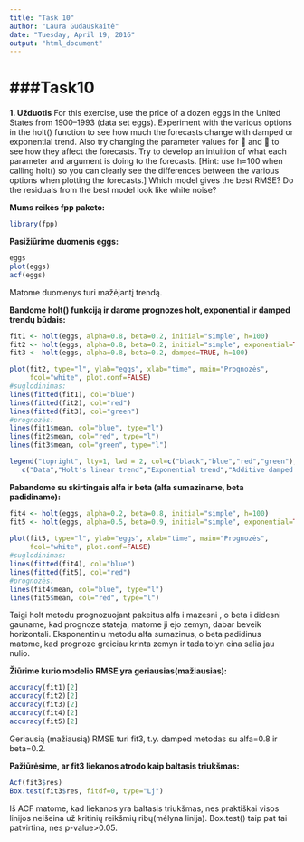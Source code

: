 ---
title: "Task 10"
author: "Laura Gudauskaitė"
date: "Tuesday, April 19, 2016"
output: "html_document"
---

###Task10
========================================================

**1. Užduotis** For this exercise, use the price of a dozen eggs in the United States
from 1900–1993 (data set eggs). Experiment with the various options
in the holt() function to see how much the forecasts change
with damped or exponential trend. Also try changing the parameter
values for  and  to see how they affect the forecasts. Try to
develop an intuition of what each parameter and argument is doing
to the forecasts.
[Hint: use h=100 when calling holt() so you can clearly see the
differences between the various options when plotting the forecasts.]
Which model gives the best RMSE?
Do the residuals from the best model look like white noise?

**Mums reikės fpp paketo:**

```{r,message=FALSE}
library(fpp)
```

**Pasižiūrime duomenis eggs:**

```{r}
eggs
plot(eggs)
acf(eggs)
```

Matome duomenys turi mažėjantį trendą.

**Bandome holt() funkciją ir darome prognozes holt, exponential ir damped trendų būdais:**

```{r}
fit1 <- holt(eggs, alpha=0.8, beta=0.2, initial="simple", h=100) 
fit2 <- holt(eggs, alpha=0.8, beta=0.2, initial="simple", exponential=TRUE, h=100)
fit3 <- holt(eggs, alpha=0.8, beta=0.2, damped=TRUE, h=100) 

plot(fit2, type="l", ylab="eggs", xlab="time", main="Prognozės",
     fcol="white", plot.conf=FALSE)
#suglodinimas:
lines(fitted(fit1), col="blue") 
lines(fitted(fit2), col="red")
lines(fitted(fit3), col="green")
#prognozės:
lines(fit1$mean, col="blue", type="l") 
lines(fit2$mean, col="red", type="l")
lines(fit3$mean, col="green", type="l")

legend("topright", lty=1, lwd = 2, col=c("black","blue","red","green"), 
   c("Data","Holt's linear trend","Exponential trend","Additive damped trend"))
```

**Pabandome su skirtingais alfa ir beta (alfa sumaziname, beta padidiname):**

```{r}
fit4 <- holt(eggs, alpha=0.2, beta=0.8, initial="simple", h=100) 
fit5 <- holt(eggs, alpha=0.5, beta=0.9, initial="simple", exponential=TRUE, h=100)
 
plot(fit5, type="l", ylab="eggs", xlab="time", main="Prognozės",
     fcol="white", plot.conf=FALSE)
#suglodinimas:
lines(fitted(fit4), col="blue") 
lines(fitted(fit5), col="red")
#prognozės:
lines(fit4$mean, col="blue", type="l") 
lines(fit5$mean, col="red", type="l")

```

Taigi holt metodu prognozuojant pakeitus alfa i mazesni , o beta i didesni gauname, kad prognoze stateja, matome ji ejo zemyn, dabar beveik horizontali. Eksponentiniu metodu alfa sumazinus, o beta padidinus matome, kad prognoze greiciau krinta zemyn ir tada tolyn eina salia jau nulio.

**Žiūrime kurio modelio RMSE yra geriausias(mažiausias):**

```{r}
accuracy(fit1)[2]
accuracy(fit2)[2]
accuracy(fit3)[2]
accuracy(fit4)[2]
accuracy(fit5)[2]
```

Geriausią (mažiausią) RMSE turi fit3, t.y. damped metodas su alfa=0.8 ir beta=0.2.

**Pažiūrėsime, ar fit3 liekanos atrodo kaip baltasis triukšmas:**

```{r}
Acf(fit3$res)
Box.test(fit3$res, fitdf=0, type="Lj")
```

Iš ACF matome, kad liekanos yra baltasis triukšmas, nes praktiškai visos linijos neišeina už kritinių reikšmių ribų(mėlyna linija). Box.test() taip pat tai patvirtina, nes p-value>0.05.